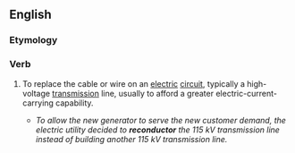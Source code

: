 ==English==

===Etymology===
{{prefix|re|conductor}}

===Verb===
{{en-verb}}

# {{electronics}} To replace the cable or wire on an [[electric]] [[circuit]], typically a high-voltage [[transmission]] line, usually to afford a greater electric-current-carrying capability.
#*''To allow the new generator to serve the new customer demand, the electric utility decided to '''reconductor''' the 115 kV transmission line instead of building another 115 kV transmission line.''